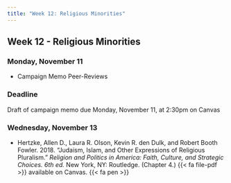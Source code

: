 ```yaml
---
title: "Week 12: Religious Minorities"
---
```


::: {.content-visible when-format="pdf"}

## Week 12 - Religious Minorities

:::


[//]: <> (Need to write intro)

### Monday, November 11

- Campaign Memo Peer-Reviews

:::{.callout-important}

### Deadline

Draft of campaign memo due Monday, November 11, at 2:30pm on Canvas

:::



### Wednesday, November 13

- Hertzke, Allen D., Laura R. Olson, Kevin R. den Dulk, and Robert Booth Fowler. 2018. "Judaism, Islam, and Other Expressions of Religious Pluralism." *Religion and Politics in America: Faith, Culture, and Strategic Choices. 6th ed.* New York, NY: Routledge. (Chapter 4.) {{< fa file-pdf >}} available on Canvas. {{< fa pen >}}



